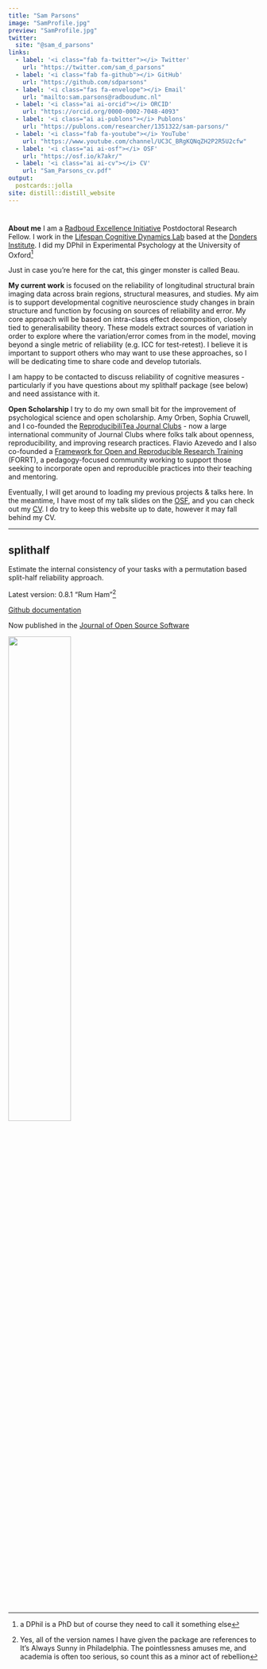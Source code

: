 ```yaml
---
title: "Sam Parsons"
image: "SamProfile.jpg"
preview: "SamProfile.jpg"
twitter:
  site: "@sam_d_parsons"
links:
  - label: '<i class="fab fa-twitter"></i> Twitter'
    url: "https://twitter.com/sam_d_parsons"
  - label: '<i class="fab fa-github"></i> GitHub'
    url: "https://github.com/sdparsons"
  - label: '<i class="fas fa-envelope"></i> Email'
    url: "mailto:sam.parsons@radboudumc.nl"
  - label: '<i class="ai ai-orcid"></i> ORCID'
    url: "https://orcid.org/0000-0002-7048-4093"
  - label: '<i class="ai ai-publons"></i> Publons'
    url: "https://publons.com/researcher/1351322/sam-parsons/"
  - label: '<i class="fab fa-youtube"></i> YouTube'
    url: "https://www.youtube.com/channel/UC3C_BRgKQNqZH2P2R5U2cfw"
  - label: '<i class="ai ai-osf"></i> OSF'
    url: "https://osf.io/k7akr/"
  - label: '<i class="ai ai-cv"></i> CV'
    url: "Sam_Parsons_cv.pdf"
output: 
  postcards::jolla
site: distill::distill_website
---
```



# [<i class="fab fa-twitter"></i>](https://twitter.com/sam_d_parsons) [<i class="ai ai-google-scholar"></i>](https://scholar.google.co.uk/citations?user=kE37Xy4AAAAJ&hl=en) [<i class="ai ai-orcid"></i>](https://orcid.org/0000-0002-7048-4093) [<i class="ai ai-osf"></i>](https://osf.io/k7akr/) [<i class="ai ai-researchgate"></i>](https://www.researchgate.net/profile/Sam_Parsons4) [<i class="fab fa-github"></i>](https://github.com/sdparsons) [<i class="ai ai-publons"></i>](https://publons.com/researcher/1351322/sam-parsons/) [<i class="fab fa-youtube"></i>](https://www.youtube.com/channel/UC3C_BRgKQNqZH2P2R5U2cfw) [<i class="fas fa-envelope-square"></i>](mailto:sam.parsons@radboudumc.nl) [<i class="ai ai-cv"></i>](Sam_Parsons_cv.pdf)



**About me** I am a [Radboud Excellence Initiative](https://www.ru.nl/excellence/) Postdoctoral Research Fellow. I work in the [Lifespan Cognitive Dynamics Lab](https://www.rogierkievit.com/) based at the [Donders Institute](https://www.ru.nl/donders/). I did my DPhil in Experimental Psychology at the University of Oxford^[a DPhil is a PhD but of course they need to call it something else]

Just in case you’re here for the cat, this ginger monster is called Beau.

**My current work** is focused on the reliability of longitudinal structural brain imaging data across brain regions, structural measures, and studies. My aim is to support developmental cognitive neuroscience study changes in brain structure and function by focusing on sources of reliability and error. My core approach will be based on intra-class effect decomposition, closely tied to generalisability theory. These models extract sources of variation in order to explore where the variation/error comes from in the model, moving beyond a single metric of reliability (e.g. ICC for test-retest). I believe it is important to support others who may want to use these approaches, so I will be dedicating time to share code and develop tutorials.

I am happy to be contacted to discuss reliability of cognitive measures - particularly if you have questions about my splithalf package (see below) and need assistance with it.

**Open Scholarship** I try to do my own small bit for the improvement of psychological science and open scholarship. Amy Orben, Sophia Cruwell, and I co-founded the [ReproducibiliTea Journal Clubs](https://reproducibilitea.org/) - now a large international community of Journal Clubs where folks talk about openness, reproducibility, and improving research practices. Flavio Azevedo and I also co-founded a [Framework for Open and Reproducible Research Training](https://forrt.org/) (FORRT), a pedagogy-focused community working to support those seeking to incorporate open and reproducible practices into their teaching and mentoring. 

Eventually, I will get around to loading my previous projects & talks here. In the meantime, I have most of my talk slides on the [OSF](https://osf.io/rfy2h/), and you can check out my [CV](Sam_Parsons_cv.pdf). I do try to keep this website up to date, however it may fall behind my CV.



---------------------------

## splithalf

Estimate the internal consistency of your tasks with a permutation based split-half reliability approach.

Latest version: 0.8.1 “Rum Ham”^[Yes, all of the version names I have given the package are references to It's Always Sunny in Philadelphia. The pointlessness amuses me, and academia is often too serious, so count this as a minor act of rebellion]

[<i class="fab fa-github"></i> Github documentation](https://github.com/sdparsons/splithalf)

Now published in the [Journal of Open Source Software](https://joss.theoj.org/papers/10.21105/joss.03041)

![](splithalf.png){ width=50% }
